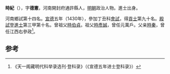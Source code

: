 '''時紀'''（{{bd|1404年||？}}），字'''德憲'''，河南開封府通許縣人，[[明朝|明朝]]政治人物。進士出身。

河南鄉試第十四名。[[宣德|宣德]]五年（1430年），參加丁丑科[[會試|會試]]，得[[貢士|貢士]]第九十名。[[殿試|殿試]]登[[進士|進士]]第三甲第十名。曾祖父[[時伯貞|時伯貞]]。祖父[[時彥誠|時彥誠]]，曾任元萬戶。父亲[[時秦|時秦]]，曾任江西右參政<ref>《天一阁藏明代科举录选刊·登科录》（《宣德五年进士登科录》）</ref>。

==参考==
{{reflist}}
{{明朝人物小作品}}
{{宣德五年庚戌科殿試金榜}}
